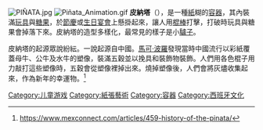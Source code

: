 {{Expand|time=2013-02-15T09:40:58+00:00 }}
[[File:PIÑATA.jpg|thumb]]
[[File:Piñata_Animation.gif|right]]
'''皮納塔'''（{{lang-es|Piñata}}），是一種[[紙|紙]]糊的[[容器|容器]]，其內裝滿[[玩具|玩具]]與[[糖果|糖果]]，於[[節慶|節慶]]或[[生日宴會|生日宴會]]上懸掛起來，讓人用[[棍棒|棍棒]]打擊，打破時玩具與糖果會掉落下來。皮納塔的造型多樣化，最常見的樣子是小[[驢子|驢子]]。

皮納塔的起源眾說紛紜。一說起源自中國。[[馬可·波羅|馬可·波羅]]發現當時中國流行以彩紙覆蓋母牛、公牛及水牛的塑像，裝滿五穀並以挽具和裝飾物裝飾。人們用各色棍子用力敲打這些塑像時，五穀會從塑像裡掉出來。燒掉塑像後，人們會將灰燼收集起來，作為新年的幸運物。<ref>https://www.mexconnect.com/articles/459-history-of-the-pinata/</ref>

[[Category:儿童游戏|Category:儿童游戏]]
[[Category:紙張藝術|Category:紙張藝術]]
[[Category:容器|Category:容器]]
[[Category:西班牙文化|Category:西班牙文化]]